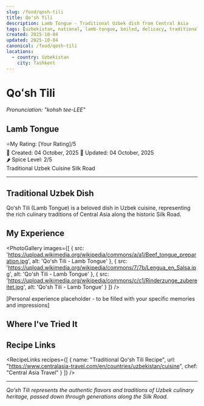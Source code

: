 ```yaml
---
slug: /food/qosh-tili
title: Qoʻsh Tili
description: Lamb Tongue - Traditional Uzbek dish from Central Asia
tags: [uzbekistan, national, lamb-tongue, boiled, delicacy, traditional]
created: 2025-10-04
updated: 2025-10-04
canonical: /food/qosh-tili
locations:
  - country: Uzbekistan
    city: Tashkent
---
```



# Qoʻsh Tili
*Pronunciation: "kohsh tee-LEE"*

## Lamb Tongue

<div className="food-rating">
  <span className="star">⭐</span>My Rating: [Your Rating]/5
</div>

<div className="food-metadata">
  <span className="food-date">📅 Created: 04 October, 2025</span>
  <span className="food-date">🔄 Updated: 04 October, 2025</span>
</div>

<div className="spice-level">
  🌶️ Spice Level: 2/5
</div>

<div className="food-tags">
  <span className="food-tag">Traditional</span>
  <span className="food-tag">Uzbek Cuisine</span>
  <span className="food-tag">Silk Road</span>
</div>

---

## Traditional Uzbek Dish

Qoʻsh Tili (Lamb Tongue) is a beloved dish in Uzbek cuisine, representing the rich culinary traditions of Central Asia along the historic Silk Road.

## My Experience

<PhotoGallery
  images={[
    { src: 'https://upload.wikimedia.org/wikipedia/commons/a/a1/Beef_tongue_preparation.jpg', alt: 'Qoʻsh Tili - Lamb Tongue' },
    { src: 'https://upload.wikimedia.org/wikipedia/commons/7/7b/Lengua_en_Salsa.jpg', alt: 'Qoʻsh Tili - Lamb Tongue' },
    { src: 'https://upload.wikimedia.org/wikipedia/commons/c/c1/Rinderzunge_zubereitet.jpg', alt: 'Qoʻsh Tili - Lamb Tongue' }
  ]}
/>

[Personal experience placeholder - to be filled with your specific memories and impressions]

## Where I've Tried It

<MapEmbed location="Tashkent, Uzbekistan" description="Traditional preparation across Uzbekistan" />

## Recipe Links

<RecipeLinks
  recipes={[
    {
      name: "Traditional Qoʻsh Tili Recipe",
      url: "https://www.centralasia-travel.com/en/countries/uzbekistan/cuisine",
      chef: "Central Asia Travel"
    }
  ]}
/>

---

*Qoʻsh Tili represents the authentic flavors and traditions of Uzbek culinary heritage, passed down through generations along the Silk Road.*
